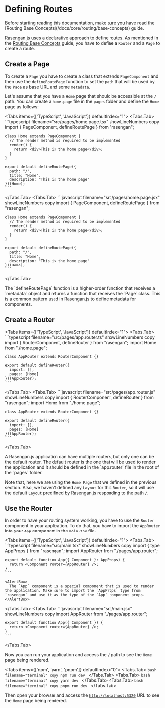 
# Defining Routes 

<AlertBox type="success">
Before starting reading this documentation, make sure you have read the [Routing Base Concepts](/docs/core/routing/base-concepts) guide.
</AlertBox>

Rasengan.js uses a declarative approach to define routes. As mentioned in the [Routing Base Concepts](/docs/core/routing/base-concepts) guide, 
you have to define a `Router` and a `Page` to create a route.

## Create a Page 

To create a `Page` you have to create a class that extends `PageComponent` and then use the `defineRoutePage` function to set the `path` that will be used by the `Page` as base URL and some `metadata`.

Let's assume that you have a `Home` page that should be accessible at the `/` path. You can create a `home.page` file in the `pages` folder and define the `Home` page as follows:

<Tabs items={['TypeScript', 'JavaScript']} defaultIndex="1">
  <Tabs.Tab>
    ```typescript filename="src/pages/home.page.tsx" showLineNumbers copy
    import { PageComponent, defineRoutePage } from "rasengan";

    class Home extends PageComponent {
      // The render method is required to be implemented
      render() {
        return <div>This is the home page</div>;
      }
    }

    export default defineRoutePage({
      path: "/",
      title: "Home",
      description: "This is the home page"
    })(Home);
    ```
  </Tabs.Tab>
  <Tabs.Tab>
    ```javascript filename="src/pages/home.page.jsx" showLineNumbers copy
    import { PageComponent, defineRoutePage } from "rasengan";

    class Home extends PageComponent {
      // The render method is required to be implemented
      render() {
        return <div>This is the home page</div>;
      }
    }

    export default defineRoutePage({
      path: "/",
      title: "Home",
      description: "This is the home page"
    })(Home);
    ```
  </Tabs.Tab>
</Tabs>

<AlertBox>
The `defineRoutePage` function is a higher-order function that receives a `metadata` object and returns a function that receives the `Page` class. 
This is a common pattern used in Rasengan.js to define metadata for components.
</AlertBox>

## Create a Router 

<Tabs items={['TypeScript', 'JavaScript']} defaultIndex="1">
  <Tabs.Tab>
    ```typescript filename="src/pages/app.router.ts" showLineNumbers copy
    import { RouterComponent, defineRouter } from "rasengan";
    import Home from "./home.page";

    class AppRouter extends RouterComponent {}

    export default defineRouter({
      import: [],
      pages: [Home]
    })(AppRouter);
    ```
  </Tabs.Tab>
  <Tabs.Tab>
    ```javascript filename="src/pages/app.router.js" showLineNumbers copy
    import { RouterComponent, defineRouter } from "rasengan";
    import Home from "./home.page";

    class AppRouter extends RouterComponent {}

    export default defineRouter({
      import: [],
      pages: [Home]
    })(AppRouter);
    ```
  </Tabs.Tab>
</Tabs>

<AlertBox>
A Rasengan.js application can have multiple routers, but only one can be the default router. The default router is the one that will be used to render the application
and it should be defined in the `app.router` file in the root of the `pages` folder.
</AlertBox>

Note that, here we are using the `Home Page` that we defined in the previous section. Also, we haven't defined any `Layout` for this `Router`, so it will use the default `Layout` predifined by Rasengan.js responding to the path `/`.

## Use the Router 

In order to have your routing system working, you have to use the `Router` component in your application. To do that, you have to import the `AppRouter` into your `App` component in the `main.tsx` file.

<Tabs items={['TypeScript', 'JavaScript']} defaultIndex="1">
  <Tabs.Tab>
    ```typescript filename="src/main.tsx" showLineNumbers copy
    import { type AppProps } from "rasengan";
    import AppRouter from "./pages/app.router";

    export default function App({ Component }: AppProps) {
      return <Component router={AppRouter} />;
    }
    ```

    <AlertBox>
      The `App` component is a special component that is used to render the application. Make sure to import the `AppProps` type from `rasengan` and use it as the type of the `App` component props.
    </AlertBox>
  </Tabs.Tab>
  <Tabs.Tab>
    ```javascript filename="src/main.jsx" showLineNumbers copy
    import AppRouter from "./pages/app.router";

    export default function App({ Component }) {
      return <Component router={AppRouter} />;
    }
    ```
  </Tabs.Tab>
</Tabs>

Now you can run your application and access the `/` path to see the `Home` page being rendered.

<Tabs items={['npm', 'yarn', 'pnpm']} defaultIndex="0">
  <Tabs.Tab>
    ```bash filename="terminal" copy
    npm run dev
    ```
  </Tabs.Tab>
  <Tabs.Tab>
    ```bash filename="terminal" copy
    yarn dev
    ```
  </Tabs.Tab>
  <Tabs.Tab>
    ```bash filename="terminal" copy
    pnpm run dev
    ```
  </Tabs.Tab>
</Tabs>

Then open your browser and access the [`http://localhost:5320`](http://localhost:5320) URL to see the `Home` page being rendered.